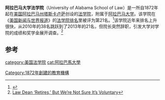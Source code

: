 '''阿拉巴马大学法学院'''（University of Alabama School of Law）是一所自1872年起在[[美国|美国]][[阿拉巴马州|阿拉巴马州]][[塔斯卡卢萨|塔斯卡卢萨]]创设的[[法学院|法学院]]，附属于[[阿拉巴马大学|阿拉巴马大学]]。该学院在《[[美国新闻与世界报道|美国新闻与世界报道]]》的[[美国法学院排名|法学院排名]]里被评为第21名。<ref>{{cite web|url=http://www.top-law-schools.com/rankings.html|title=Best Law Schools|accessdate=2013-07-06|archive-date=2013-07-07|archive-url=https://web.archive.org/web/20130707060344/http://www.top-law-schools.com/rankings.html|dead-url=yes}}</ref>该学院近年来排名上升很快，从2010年的38名跳跃到了2013年的21名，但院长突然辞职，引发大学对学院的成绩和奖学金展开调查。<ref>[http://abovethelaw.com/2013/06/law-dean-retires-but-were-not-sure-its-voluntary/ Law Dean ‘Retires,’ But We’re Not Sure It’s Voluntary]</ref>

==参考==
{{reflist}}

{{coord|display=title}}
{{normdaten}}
[[category:美国法学院|category:美国法学院]]
[[cat:阿拉巴馬大學|cat:阿拉巴馬大學]]
[[Category:1872年創建的教育機構|Category:1872年創建的教育機構]]
{{univ-stub}}